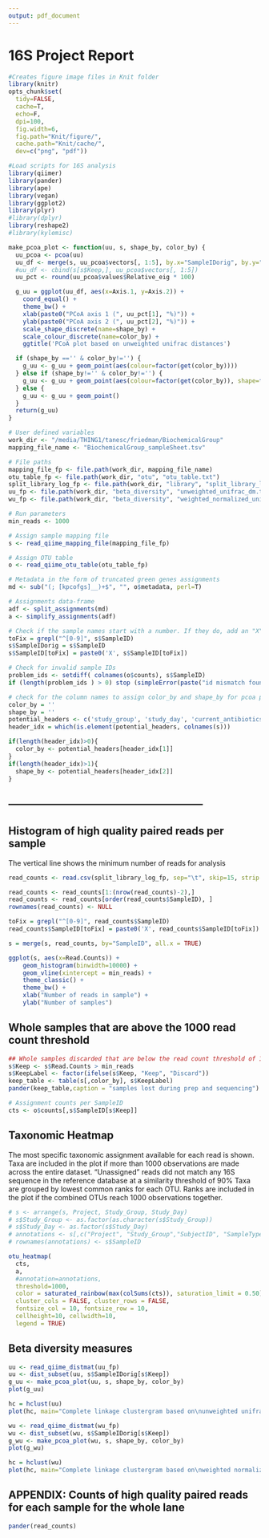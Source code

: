 ```yaml
---
output: pdf_document
---
```

# 16S Project Report
```r
#Creates figure image files in Knit folder
library(knitr)
opts_chunk$set(
  tidy=FALSE,
  cache=T,
  echo=F,
  dpi=100,
  fig.width=6,
  fig.path="Knit/figure/",
  cache.path="Knit/cache/",
  dev=c("png", "pdf"))
```

```r
#Load scripts for 16S analysis
library(qiimer)
library(pander)
library(ape)
library(vegan)
library(ggplot2)
library(plyr)
#library(dplyr)
library(reshape2)
#library(kylemisc)
```

```r
make_pcoa_plot <- function(uu, s, shape_by, color_by) {
  uu_pcoa <- pcoa(uu)
  uu_df <- merge(s, uu_pcoa$vectors[, 1:5], by.x="SampleIDorig", by.y="row.names")
  #uu_df <- cbind(s[s$Keep,], uu_pcoa$vectors[, 1:5])
  uu_pct <- round(uu_pcoa$values$Relative_eig * 100)

  g_uu = ggplot(uu_df, aes(x=Axis.1, y=Axis.2)) +
    coord_equal() +
    theme_bw() +
    xlab(paste0("PCoA axis 1 (", uu_pct[1], "%)")) +
    ylab(paste0("PCoA axis 2 (", uu_pct[2], "%)")) +
    scale_shape_discrete(name=shape_by) + 
    scale_colour_discrete(name=color_by) +
    ggtitle('PCoA plot based on unweighted unifrac distances')

  if (shape_by =='' & color_by!='') {
    g_uu <- g_uu + geom_point(aes(colour=factor(get(color_by))))
  } else if (shape_by!='' & color_by!='') {
    g_uu <- g_uu + geom_point(aes(colour=factor(get(color_by)), shape=factor(get(shape_by))))
  } else {
    g_uu <- g_uu + geom_point()
  }
  return(g_uu)
}
```


```r
# User defined variables
work_dir <- "/media/THING1/tanesc/friedman/BiochemicalGroup"
mapping_file_name <- "BiochemicalGroup_sampleSheet.tsv"

# File paths
mapping_file_fp <- file.path(work_dir, mapping_file_name)
otu_table_fp <- file.path(work_dir, "otu", "otu_table.txt")
split_library_log_fp <- file.path(work_dir, "library", "split_library_log.txt")
uu_fp <- file.path(work_dir, "beta_diversity", "unweighted_unifrac_dm.txt")
wu_fp <- file.path(work_dir, "beta_diversity", "weighted_normalized_unifrac_dm.txt")

# Run parameters
min_reads <- 1000
```

```r
# Assign sample mapping file
s <- read_qiime_mapping_file(mapping_file_fp)

# Assign OTU table
o <- read_qiime_otu_table(otu_table_fp)

# Metadata in the form of truncated green genes assignments
md <- sub("(; [kpcofgs]__)+$", "", o$metadata, perl=T)

# Assignments data-frame
adf <- split_assignments(md)
a <- simplify_assignments(adf)

# Check if the sample names start with a number. If they do, add an "X" to the front
toFix = grepl("^[0-9]", s$SampleID)
s$SampleIDorig = s$SampleID
s$SampleID[toFix] = paste0('X', s$SampleID[toFix])

# Check for invalid sample IDs
problem_ids <- setdiff( colnames(o$counts), s$SampleID)
if (length(problem_ids ) > 0) stop (simpleError(paste("id mismatch found", problem_ids, collapse=" ")))

# check for the column names to assign color_by and shape_by for pcoa plots
color_by = ''
shape_by = ''
potential_headers <- c('study_group', 'study_day', 'current_antibiotics', 'cage_number', 'mouse_strain')
header_idx = which(is.element(potential_headers, colnames(s)))

if(length(header_idx)>0){
  color_by <- potential_headers[header_idx[1]]
}
if(length(header_idx)>1){
  shape_by <- potential_headers[header_idx[2]]
}
```

## --------------------------------------------------------

## Histogram of high quality paired reads per sample
The vertical line shows the minimum number of reads for analysis

```r
read_counts <- read.csv(split_library_log_fp, sep="\t", skip=15, strip.white = FALSE, blank.lines.skip = TRUE,  header=FALSE, col.names=c("SampleID", "Read Counts"), stringsAsFactors = FALSE)

read_counts <- read_counts[1:(nrow(read_counts)-2),]
read_counts <- read_counts[order(read_counts$SampleID), ]
rownames(read_counts) <- NULL

toFix = grepl("^[0-9]", read_counts$SampleID)
read_counts$SampleID[toFix] = paste0('X', read_counts$SampleID[toFix])

s = merge(s, read_counts, by="SampleID", all.x = TRUE)

ggplot(s, aes(x=Read.Counts)) +
    geom_histogram(binwidth=10000) +
    geom_vline(xintercept = min_reads) +
    theme_classic() +
    theme_bw() + 
    xlab("Number of reads in sample") +
    ylab("Number of samples")

```

## Whole samples that are above the 1000 read count threshold
```r
## Whole samples discarded that are below the read count threshold of 1000
s$Keep <- s$Read.Counts > min_reads
s$KeepLabel <- factor(ifelse(s$Keep, "Keep", "Discard"))
keep_table <- table(s[,color_by], s$KeepLabel)
pander(keep_table,caption = "samples lost during prep and sequencing")
```

```r
# Assignment counts per SampleID
cts <- o$counts[,s$SampleID[s$Keep]]
```

## Taxonomic Heatmap
The most specific taxonomic assignment available for each read is shown. Taxa are included in the plot if more than 1000 observations are made across the entire dataset. "Unassigned" reads did not match any 16S sequence in the reference database at a similarity threshold of 90%
Taxa are grouped by lowest common ranks for each OTU. Ranks are included in the plot if the combined OTUs reach 1000 observations together.
```r
# s <- arrange(s, Project, Study_Group, Study_Day)
# s$Study_Group <- as.factor(as.character(s$Study_Group))
# s$Study_Day <- as.factor(s$Study_Day)
# annotations <- s[,c("Project", "Study_Group","SubjectID", "SampleType", "Study_Day")]
# rownames(annotations) <- s$SampleID
```

```r
otu_heatmap(
  cts,
  a,
  #annotation=annotations,
  threshold=1000,
  color = saturated_rainbow(max(colSums(cts)), saturation_limit = 0.50),
  cluster_cols = FALSE, cluster_rows = FALSE,
  fontsize_col = 10, fontsize_row = 10,
  cellheight=10, cellwidth=10,
  legend = TRUE)

```


## Beta diversity measures
```r
uu <- read_qiime_distmat(uu_fp)
uu <- dist_subset(uu, s$SampleIDorig[s$Keep])
g_uu <- make_pcoa_plot(uu, s, shape_by, color_by)
plot(g_uu)
```

```r
hc = hclust(uu)
plot(hc, main="Complete linkage clustergram based on\nunweighted unifrac distances", xlab="", ylab="distance", sub = "")
```

```r
wu <- read_qiime_distmat(wu_fp)
wu <- dist_subset(wu, s$SampleIDorig[s$Keep])
g_wu <- make_pcoa_plot(wu, s, shape_by, color_by)
plot(g_wu)
```

```r
hc = hclust(wu)
plot(hc, main="Complete linkage clustergram based on\nweighted normalized unifrac distances", xlab="", ylab="distance", sub="")
```


## APPENDIX: Counts of high quality paired reads for each sample for the whole lane
```r
pander(read_counts)
```

